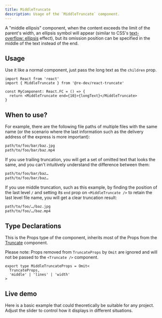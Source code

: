 ```yaml
---
title: MiddleTruncate
description: Usage of the `MiddleTruncate` component.
---
```



A "middle ellipsis" component, when the content exceeds the limit of the parent's width, an ellipsis symbol will appear (similar to CSS's [text-overflow: ellipsis](https://developer.mozilla.org/en-US/docs/Web/CSS/text-overflow) effect), but its omission position can be specified in the middle of the text instead of the end.

## Usage

Use it like a normal component, just pass the long text as the `children` prop.

```tsx
import React from 'react'
import { MiddleTruncate } from '@re-dev/react-truncate'

const MyComponent: React.FC = () => {
  return <MiddleTruncate end={10}>{longText}</MiddleTruncate>
}
```

## When to use?

For example, there are the following file paths of multiple files with the same name (or the scenario where the last information such as the delivery address of the express is more important):

```bash
path/to/foo/bar/baz.jpg
path/to/foo/bar/baz.mp4
```

If you use trailing truncation, you will get a set of omitted text that looks the same, and you can't intuitively understand the difference between them:

```bash
path/to/foo/bar/baz…
path/to/foo/bar/baz…
```

If you use middle truncation, such as this example, by finding the position of the last level `/` and setting its `end` prop on `<MiddleTruncate />` to retain the last level file name, you will get a clear truncation result:

```bash
path/to/foo/…/baz.jpg
path/to/foo/…/baz.mp4
```

## Type Declarations

This is the Props type of the component, inherits most of the Props from the [Truncate](/reference/truncate/) component.

Please note: Props removed from `TruncateProps` by `Omit` are ignored and will not be passed to the `<Truncate />` component.

```tsx
export type MiddleTruncateProps = Omit<
  TruncateProps,
  'middle' | 'lines' | 'width'
>
```

## Live demo

Here is a basic example that could theoretically be suitable for any project. Adjust the slider to control how it displays in different situations.

<ControllableMiddleTruncate client:only="react" lang="en" />

